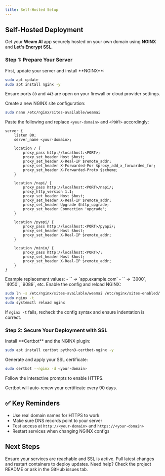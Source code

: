 ```yaml
---
title: Self-Hosted Setup
---
```


## Self-Hosted Deployment

Get your **Weam AI** app securely hosted on your own domain using **NGINX** and **Let's Encrypt SSL**.

### Step 1: Prepare Your Server

<AccordionGroup>

<Accordion icon="server" title="Update & Install NGINX">
First, update your server and install **NGINX**:

```bash
sudo apt update
sudo apt install nginx -y
```

<Note>Ensure ports `80` and `443` are open on your firewall or cloud provider settings.</Note>
</Accordion>

<Accordion icon="file-cog" title="Create NGINX Config">
Create a new NGINX site configuration:

```bash
sudo nano /etc/nginx/sites-available/weamai
```

Paste the following and replace `<your-domain>` and `<PORT>` accordingly:

```nginx
server {
    listen 80;
    server_name <your-domain>;

    location / {
        proxy_pass http://localhost:<PORT>;
        proxy_set_header Host $host;
        proxy_set_header X-Real-IP $remote_addr;
        proxy_set_header X-Forwarded-For $proxy_add_x_forwarded_for;
        proxy_set_header X-Forwarded-Proto $scheme;
    }

    location /napi/ {
        proxy_pass http://localhost:<PORT>/napi/;
        proxy_http_version 1.1;
        proxy_set_header Host $host;
        proxy_set_header X-Real-IP $remote_addr;
        proxy_set_header Upgrade $http_upgrade;
        proxy_set_header Connection 'upgrade';
    }

    location /pyapi/ {
        proxy_pass http://localhost:<PORT>/pyapi/;
        proxy_set_header Host $host;
        proxy_set_header X-Real-IP $remote_addr;
    }

    location /minio/ {
        proxy_pass http://localhost:<PORT>/;
        proxy_set_header Host $host;
        proxy_set_header X-Real-IP $remote_addr;
    }
}
```

<Tip>
Example replacement values:  
- `<your-domain>` → `app.example.com`  
- `<PORT>` → `3000`, `4050`, `9089`, etc.
</Tip>
</Accordion>

<Accordion icon="link" title="Enable Site & Reload NGINX">
Enable the config and reload NGINX:

```bash
sudo ln -s /etc/nginx/sites-available/weamai /etc/nginx/sites-enabled/
sudo nginx -t
sudo systemctl reload nginx
```

<Note>If `nginx -t` fails, recheck the config syntax and ensure indentation is correct.</Note>
</Accordion>

</AccordionGroup>

### Step 2: Secure Your Deployment with SSL

<AccordionGroup>

<Accordion icon="shield-check" title="Install Certbot">
Install **Certbot** and the NGINX plugin:

```bash
sudo apt install certbot python3-certbot-nginx -y
```
</Accordion>

<Accordion icon="lock" title="Generate SSL Certificate">
Generate and apply your SSL certificate:

```bash
sudo certbot --nginx -d <your-domain>
```

Follow the interactive prompts to enable HTTPS.

<Note>Certbot will auto-renew your certificate every 90 days.</Note>
</Accordion>

</AccordionGroup>


## ✅ Key Reminders

- Use real domain names for HTTPS to work  
- Make sure DNS records point to your server  
- Test access at `http://<your-domain>` and `https://<your-domain>`  
- Restart services when changing NGINX configs


## Next Steps

<CardGroup cols={2}>

<Card title="Verify Deployment" icon="check-circle" href="#">
Ensure your services are reachable and SSL is active.
</Card>

<Card title="Deploy Updates" icon="rocket" href="#">
Pull latest changes and restart containers to deploy updates.
</Card>

</CardGroup>

<Note>
Need help? Check the project README or ask in the GitHub issues tab.
</Note>